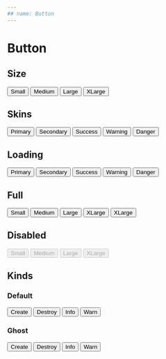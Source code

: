 ```yaml
---
## name: Button
---
```



# Button

## Size

<Playground>
  <Button size="sm">Small</Button>
  <Button size="md">Medium</Button>
  <Button size="lg">Large</Button>
  <Button size="xl">XLarge</Button>
</Playground>

## Skins

<Playground>
  <Button skin="primary">Primary</Button>
  <Button skin="secondary">Secondary</Button>
  <Button skin="success">Success</Button>
  <Button skin="warning">Warning</Button>
  <Button skin="danger">Danger</Button>
</Playground>

## Loading

<Playground>
  <Button size="sm" skin="primary" loading>
    Primary
  </Button>
  <Button size="md" skin="secondary" loading>
    Secondary
  </Button>
  <Button size="lg" skin="success" loading>
    Success
  </Button>
  <Button size="xl" skin="warning" loading>
    Warning
  </Button>
  <Button size="xl" skin="danger" loading>
    Danger
  </Button>
</Playground>

## Full

<Playground>
  <Button size="sm" full>
    Small
  </Button>
  <Button size="md" skin="success" full>
    Medium
  </Button>
  <Button size="lg" skin="warning" full>
    Large
  </Button>
  <Button size="xl" skin="danger" full>
    XLarge
  </Button>
  <Button size="xl" skin="danger" loading full>
    XLarge
  </Button>
</Playground>

## Disabled

<Playground>
  <Button size="sm" disabled>
    Small
  </Button>
  <Button size="md" disabled>
    Medium
  </Button>
  <Button size="lg" disabled>
    Large
  </Button>
  <Button size="xl" disabled loading>
    XLarge
  </Button>
</Playground>

## Kinds

### Default

<Playground>
  <Button kind="default" goal="create">
    Create
  </Button>
  <Button kind="default" goal="destroy">
    Destroy
  </Button>
  <Button kind="default" goal="info">
    Info
  </Button>
  <Button kind="default" goal="warn">
    Warn
  </Button>
</Playground>

### Ghost

<Playground>
  <Button kind="ghost" goal="create">
    Create
  </Button>
  <Button kind="ghost" goal="destroy">
    Destroy
  </Button>
  <Button kind="ghost" goal="info">
    Info
  </Button>
  <Button kind="ghost" goal="warn">
    Warn
  </Button>
</Playground>
